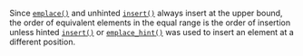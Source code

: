 Since [`emplace()`](/docs/std/containers/maps/multimap/emplace) and unhinted [`insert()`](/docs/std/containers/maps/multimap/insert) always insert at the upper bound,
the order of equivalent elements in the equal range is the order of insertion unless hinted [`insert()`](/docs/std/containers/maps/multimap/insert) or [`emplace_hint()`](/docs/std/containers/maps/multimap/emplace_hint) was used to insert an element at a different position.
